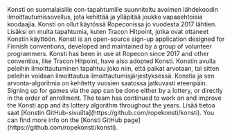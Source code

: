 
<Fi>
Konsti on suomalaisille con-tapahtumille suunniteltu avoimen lähdekoodin ilmoittautumissovellus, jota kehittää ja
ylläpitää joukko vapaaehtoisia koodaajia. Konsti on ollut käytössä Ropeconissa jo vuodesta 2017 lähtien. Lisäksi on muita
tapahtumia, kuten Tracon Hitpoint, jotka ovat ottaneet Konstin käyttöön.
</Fi>

<En>
Konsti is an open-source sign-up application designed for Finnish conventions, developed and maintained by a group of
volunteer programmers. Konsti has been in use at Ropecon since 2017 and other conventios, like Tracon Hitpoint, have
also adopted Konsti.
</En>

<Fi>
Konstin avulla peleihin ilmoittautuminen tapahtuu joko niin, että paikat arvotaan, tai sitten peleihin voidaan
ilmoittautua ilmoittautumisjärjestyksessä. Konstia ja sen arvonta-algoritmia on kehitetty vuosien saatossa jatkuvasti eteenpäin.
</Fi>

<En>
Signing up for games via the app can be done either by a lottery, or directly in the order of enrollment.
The team has continued to work on and improve the Konsti app and
its lottery algorithm throughout the years.
</En>

<Fi>
Lisää tietoa saat [Konstin GitHub-sivuilta](https://github.com/ropekonsti/konsti).
</Fi>

<En>
You can find more info on the [Konsti GitHub page](https://github.com/ropekonsti/konsti).
</En>
